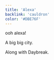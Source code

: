 ```yaml
---
title: 'Alexa'
backlink: 'cauldron'
color: '#DBE76F'
---
```



ooh alexa!

A big big city.

Along with <WorldLink current='alexa' target='daybreak'>Daybreak</WorldLink>.